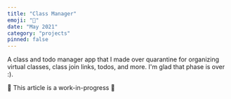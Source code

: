 ```yaml
---
title: "Class Manager"
emoji: "🏫"
date: "May 2021"
category: "projects"
pinned: false
---
```


A class and todo manager app that I made over quarantine for organizing virtual classes, class join links, todos, and more.
I'm glad that phase is over :).

🚧 This article is a work-in-progress 🚧
